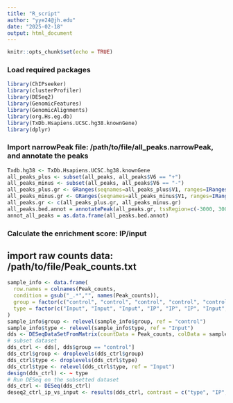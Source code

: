 ```yaml
---
title: "R_script"
author: "yye24@jh.edu"
date: "2025-02-18"
output: html_document
---
```


```r
knitr::opts_chunk$set(echo = TRUE)
```

### Load required packages
```r
library(ChIPseeker)
library(clusterProfiler)
library(DESeq2)
library(GenomicFeatures)
library(GenomicAlignments)
library(org.Hs.eg.db)
library(TxDb.Hsapiens.UCSC.hg38.knownGene)
library(dplyr)
```

### Import narrowPeak file: /path/to/file/all_peaks.narrowPeak, and annotate the peaks
```r
Txdb.hg38 <- TxDb.Hsapiens.UCSC.hg38.knownGene
all_peaks_plus <- subset(all_peaks, all_peaks$V6 == "+")
all_peaks_minus <- subset(all_peaks, all_peaks$V6 == "-")
all_peaks_plus.gr <- GRanges(seqnames=all_peaks_plus$V1, ranges=IRanges(all_peaks_plus$V2, all_peaks_plus$V3), strand="+", mcols=data.frame(peakID=all_peaks$V4))
all_peaks_minus.gr <- GRanges(seqnames=all_peaks_minus$V1, ranges=IRanges(all_peaks_minus$V2, all_peaks_minus$V3), strand="-", mcols=data.frame(peakID=all_peaks_minus$V4))
all_peaks.gr <- c(all_peaks_plus.gr, all_peaks_minus.gr)
all_peaks.bed.annot = annotatePeak(all_peaks.gr, tssRegion=c(-3000, 3000), TxDb=Txdb.hg38, annoDb="org.Hs.eg.db")
annot_all_peaks = as.data.frame(all_peaks.bed.annot)
```

### Calculate the enrichment score: IP/input
## import raw counts data: /path/to/file/Peak_counts.txt
```r
sample_info <- data.frame(
  row.names = colnames(Peak_counts,
  condition = gsub("_.*","", names(Peak_counts)),
  group = factor(c("control", "control", "control", "control", "control", "control", "treatment", "treatment", "treatment", "treatment", "treatment", "treatment"),
  type = factor(c("Input", "Input", "Input", "IP", "IP", "IP", "Input", "Input", "Input", "IP", "IP", "IP"))
)
sample_info$group <- relevel(sample_info$group, ref = "control")
sample_info$type <- relevel(sample_info$type, ref = "Input")
dds <- DESeqDataSetFromMatrix(countData = Peak_counts, colData = sample_info, design = ~ group + type)
# subset dataset
dds_ctrl <- dds[, dds$group == "control"]
dds_ctrl$group <- droplevels(dds_ctrl$group)
dds_ctrl$type <- droplevels(dds_ctrl$type)
dds_ctrl$type <- relevel(dds_ctrl$type, ref = "Input")
design(dds_ctrl) <- ~ type  
# Run DESeq on the subsetted dataset
dds_ctrl <- DESeq(dds_ctrl)
deseq2_ctrl_ip_vs_input <- results(dds_ctrl, contrast = c("type", "IP", "Input"))
```
